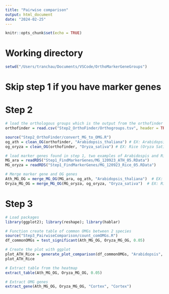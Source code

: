 ```yaml
---
title: "Pairwise comparison"
output: html_document
date: "2024-02-25"
---
```


```r
knitr::opts_chunk$set(echo = TRUE)
```

# Working directory
```r
setwd("/Users/tranchau/Documents/VSCode/OrthoMarkerGeneGroups")
```

# Skip step 1 if you have marker genes

# Step 2
```r
# load the orthologous groups which is the output from the orthofinder package
orthofinder = read.csv("Step2_OrthoFinder/Orthogroups.tsv", header = TRUE, sep = "\t") # Unzip the orthogroups.tsv.zip

source("Step2_OrthoFinder/convert_MG_to_OMG.R")
og_ath = clean_OG(orthofinder, "Arabidopsis_thaliana") # EX: Arabidopsis_thaliana
og_oryza = clean_OG(orthofinder, "Oryza_sativa") # EX: Rice (Oryza Sativa)

# load marker genes found in step 1, two examples of Arabidospis and Rice 
MG_ara = readRDS("Step1_FindMarkerGenes/MG_120923_ATH_05.RData")
MG_oryza = readRDS("Step1_FindMarkerGenes/MG_120923_Rice_05.RData")

# Merge marker gene and OG genes
Ath_MG_OG = merge_MG_OG(MG_ara, og_ath, "Arabidopsis_thaliana")  # EX: Arabidopsis_thaliana 
Oryza_MG_OG = merge_MG_OG(MG_oryza, og_oryza, "Oryza_sativa")  # EX: Rice
```

# Step 3
```r
# Load packages
library(ggplot2); library(reshape); library(hablar)

# Function create table of common OMGs between 2 species
source("Step3_PairwiseComparison/count_comOMGs.R")
df_commonOMGs = test_significant(Ath_MG_OG, Oryza_MG_OG, 0.05)

# Create the plot with ggplot
plot_ATH_Rice = generate_plot_comparison(df_commonOMGs, "Arabidopsis", "Rice")
plot_ATH_Rice

# Extract table from the heatmap
extract_table(Ath_MG_OG, Oryza_MG_OG, 0.05)
```

```r
# Extract OMG genes
extract_gene(Ath_MG_OG, Oryza_MG_OG, "Cortex", "Cortex")
```

